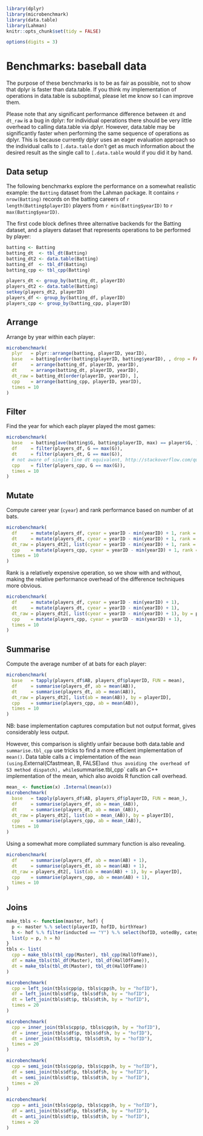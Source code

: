 <!--
%\VignetteEngine{knitr}
%\VignetteIndexEntry{Baseball benchmarks}
-->

```r
library(dplyr)
library(microbenchmark)
library(data.table)
library(Lahman)
knitr::opts_chunk$set(tidy = FALSE)

options(digits = 3)
```

# Benchmarks: baseball data

The purpose of these benchmarks is to be as fair as possible, not to show that dplyr is faster than data.table. If you think my implementation of operations in data.table is suboptimal, please let me know so I can improve them.

Please note that any significant performance difference between `dt` and `dt_raw` is a bug in dplyr: for individual operations there should be very little overhead to calling data.table via dplyr. However, data.table may be significantly faster when performing the same sequence of operations as dplyr. This is because currently dplyr uses an eager evaluation approach so the individual calls to `[.data.table` don't get as much information about the desired result as the single call to `[.data.table` would if you did it by hand.

## Data setup

The following benchmarks explore the performance on a somewhat realistic example: the `Batting` dataset from the Lahman package. It contains `r nrow(Batting)` records on the batting careers of `r length(Batting$playerID)` players from `r min(Batting$yearID)` to `r max(Batting$yearID)`.

The first code block defines three alternative backends for the Batting dataset, and a players dataset that represents operations to be performed by player:

```r
batting <- Batting
batting_dt  <- tbl_dt(Batting)
batting_dt2 <- data.table(Batting)
batting_df  <- tbl_df(Batting)
batting_cpp <- tbl_cpp(Batting)

players_dt <- group_by(batting_dt, playerID)
players_dt2 <- data.table(Batting)
setkey(players_dt2, playerID)
players_df <- group_by(batting_df, playerID)
players_cpp <- group_by(batting_cpp, playerID)
```

## Arrange

Arrange by year within each player:

```r
microbenchmark(
  plyr   = plyr::arrange(batting, playerID, yearID),
  base   = batting[order(batting$playerID, batting$yearID), , drop = FALSE],
  df     = arrange(batting_df, playerID, yearID),
  dt     = arrange(batting_dt, playerID, yearID),
  dt_raw = batting_dt[order(playerID, yearID), ],
  cpp    = arrange(batting_cpp, playerID, yearID),
  times = 10
)
```

## Filter

Find the year for which each player played the most games:

```r
microbenchmark( 
  base   = batting[ave(batting$G, batting$playerID, max) == player$G, ],
  df     = filter(players_df, G == max(G)),
  dt     = filter(players_dt, G == max(G)),
  # not aware of single line dt equivalent, http://stackoverflow.com/questions/16573995/
  cpp    = filter(players_cpp, G == max(G)),
  times = 10
)
```

## Mutate

Compute career year (`cyear`) and rank performance based on number of at bats. 

```r
microbenchmark( 
  df     = mutate(players_df, cyear = yearID - min(yearID) + 1, rank = rank(desc(AB))),
  dt     = mutate(players_dt, cyear = yearID - min(yearID) + 1, rank = rank(desc(AB))),
  dt_raw = players_dt2[, list(cyear = yearID - min(yearID) + 1, rank = rank(desc(AB))), by = playerID],
  cpp    = mutate(players_cpp, cyear = yearID - min(yearID) + 1, rank = rank(desc(AB))),
  times = 10
)
```

Rank is a relatively expensive operation, so we show with and without, making the relative performance overhead of the difference techniques more obvious.

```r
microbenchmark( 
  df     = mutate(players_df, cyear = yearID - min(yearID) + 1),
  dt     = mutate(players_dt, cyear = yearID - min(yearID) + 1),
  dt_raw = players_dt2[, list(cyear = yearID - min(yearID) + 1), by = playerID],
  cpp    = mutate(players_cpp, cyear = yearID - min(yearID) + 1),
  times = 10
)
```

## Summarise

Compute the average number of at bats for each player:

```r
microbenchmark( 
  base   = tapply(players_df$AB, players_df$playerID, FUN = mean),
  df     = summarise(players_df, ab = mean(AB)),
  dt     = summarise(players_dt, ab = mean(AB)),
  dt_raw = players_dt2[, list(ab = mean(AB)), by = playerID],
  cpp    = summarise(players_cpp, ab = mean(AB)),
  times = 10
)
```

NB: base implementation captures computation but not output format, gives considerably less output.

However, this comparison is slightly unfair because both data.table and `summarise.tbl_cpp` use tricks to find a more efficient implementation of `mean()`. Data table calls a `C` implementation of the `mean (using `.External(Cfastmean, B, FALSE)`   and thus avoiding the overhead of S3 method dispatch), while `summarise.tbl_cpp` calls an C++ implementation of the mean, which also avoids R function call overhead.

```r
mean_ <- function(x) .Internal(mean(x))
microbenchmark( 
  base   = tapply(players_df$AB, players_df$playerID, FUN = mean_),
  df     = summarise(players_df, ab = mean_(AB)),
  dt     = summarise(players_dt, ab = mean_(AB)),
  dt_raw = players_dt2[, list(ab = mean_(AB)), by = playerID],
  cpp    = summarise(players_cpp, ab = mean_(AB)),
  times = 10
)
```

Using a somewhat more compliated summary function is also revealing.

```r
microbenchmark( 
  df     = summarise(players_df, ab = mean(AB) + 1),
  dt     = summarise(players_dt, ab = mean(AB) + 1),
  dt_raw = players_dt2[, list(ab = mean(AB) + 1), by = playerID],
  cpp    = summarise(players_cpp, ab = mean(AB) + 1),
  times = 10
)
```

## Joins

```r
make_tbls <- function(master, hof) {
  p <- master %.% select(playerID, hofID, birthYear)
  h <- hof %.% filter(inducted == "Y") %.% select(hofID, votedBy, category)
  list(p = p, h = h)
}
tbls <- list(
  cpp = make_tbls(tbl_cpp(Master), tbl_cpp(HallOfFame)),
  df = make_tbls(tbl_df(Master), tbl_df(HallOfFame)),
  dt = make_tbls(tbl_dt(Master), tbl_dt(HallOfFame))
)

microbenchmark(
  cpp = left_join(tbls$cpp$p, tbls$cpp$h, by = "hofID"),
  df = left_join(tbls$df$p, tbls$df$h, by = "hofID"),
  dt = left_join(tbls$dt$p, tbls$dt$h, by = "hofID"),
  times = 20
)

microbenchmark(
  cpp = inner_join(tbls$cpp$p, tbls$cpp$h, by = "hofID"),
  df = inner_join(tbls$df$p, tbls$df$h, by = "hofID"),
  dt = inner_join(tbls$dt$p, tbls$dt$h, by = "hofID"),
  times = 20
)

microbenchmark(
  cpp = semi_join(tbls$cpp$p, tbls$cpp$h, by = "hofID"),
  df = semi_join(tbls$df$p, tbls$df$h, by = "hofID"),
  dt = semi_join(tbls$dt$p, tbls$dt$h, by = "hofID"),
  times = 20
)

microbenchmark(
  cpp = anti_join(tbls$cpp$p, tbls$cpp$h, by = "hofID"),
  df = anti_join(tbls$df$p, tbls$df$h, by = "hofID"),
  dt = anti_join(tbls$dt$p, tbls$dt$h, by = "hofID"),
  times = 20
)
```
